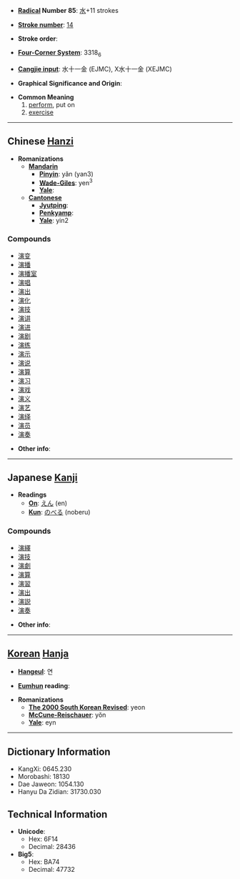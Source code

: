 * '''[[Wiktionary:Chinese radical index| Radical]] Number 85''': [[Wiktionary:Chinese radical index 水|水]]+11 strokes

* '''[[Wiktionary:Chinese total strokes index|Stroke number]]''': [[Wiktionary:Chinese total strokes index 14|14]]

* '''Stroke order''': 

* '''[[Wiktionary:Chinese four corner index|Four-Corner System]]''': 3318<sub>6</sub>

* '''[[Wiktionary:Chinese Cangjie index|Cangjie input]]''': 水十一金 (EJMC), X水十一金 (XEJMC)

* '''Graphical Significance and Origin''': 

* '''Common Meaning'''
*# [[perform]], put on
*# [[exercise]]


----

== Chinese [[Hanzi]] ==

* '''Romanizations'''
** '''[[Mandarin]]'''
*** '''[[Pinyin]]''': yǎn (yan3)
*** '''[[Wade-Giles]]''': yen<sup>3</sup>
*** '''[[Yale]]''': 
** '''[[Cantonese]]'''
*** '''[[Jyutping]]''':
*** '''[[Penkyamp]]''': 
*** '''[[Yale]]''': yin2

===Compounds===
*[[演变]]
*[[演播]]
*[[演播室]]
*[[演唱]]
*[[演出]]
*[[演化]]
*[[演技]]
*[[演讲]]
*[[演进]]
*[[演剧]]
*[[演练]]
*[[演示]]
*[[演说]]
*[[演算]]
*[[演习]]
*[[演戏]]
*[[演义]]
*[[演艺]]
*[[演绎]]
*[[演员]]
*[[演奏]]

* '''Other info''': 

----

== Japanese [[Kanji]] ==

* '''Readings'''
** '''[[On]]''': [[えん]] (en)
** '''[[Kun]]''': [[のべる]] (noberu)

===Compounds===
*[[演繹]]
*[[演技]]
*[[演劇]]
*[[演算]]
*[[演習]]
*[[演出]]
*[[演説]]
*[[演奏]]

* '''Other info''':  

----

== [[Korean]] [[Hanja]] ==

* '''[[Hangeul]]''': 연

* '''[[Eumhun]] reading''': 

* '''Romanizations'''
** '''[[The 2000 South Korean Revised Romanization|The 2000 South Korean Revised]]''': yeon
** '''[[McCune-Reischauer]]''': yŏn
** '''[[Yale]]''': eyn

----

== Dictionary Information ==

* KangXi: 0645.230
* Morobashi: 18130
* Dae Jaweon: 1054.130
* Hanyu Da Zidian: 31730.030

== Technical Information ==

* '''Unicode''':
** Hex: 6F14
** Decimal: 28436
* '''Big5''':
** Hex: BA74
** Decimal: 47732